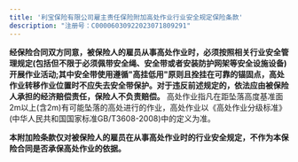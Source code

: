 ```yaml
---
title: '利宝保险有限公司雇主责任保险附加高处作业行业安全规定保险条款'
description: "注册号：C00006030922023071809291"
---
```


**经保险合同双方同意，被保险人的雇员从事高处作业时，必须按照相关行业安全管理规定(包括但不限于必须佩带安全绳、安全带或者安装防护网架等安全设施设备)开展作业活动;其中安全带使用遵循"高挂低用"原则且拴挂在可靠的锚固点，高处作业转移作业位置时不应失去安全带保护。对于违反前述规定的，依法应由被保险人承担的经济赔偿责任，保险人不负责赔偿。** 高处作业指凡在距坠落高度基准面2m以上(含2m)有可能坠落的高处进行的作业，高处作业以《高处作业分级标准》(中华人民共和国国家标准GB/T3608-2008)中的定义为准。

**本附加险条款仅对被保险人的雇员在从事高处作业时的行业安全规定，不作为本保险合同是否承保高处作业的依据。**
